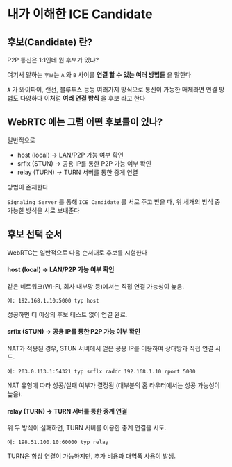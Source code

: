 # 내가 이해한 ICE Candidate

## 후보(Candidate) 란?

P2P 통신은 1:1인데 뭔 후보가 있냐?

여기서 말하는 `후보`는 `A` 와 `B` 사이를 **연결 할 수 있는 여러 방법들** 을 말한다

`A` 가 와이파이, 랜선, 블루투스 등등 여러가지 방식으로 통신이 가능한 매체라면 연결 방법도 다양하다
이처럼 **여러 연결 방식** 을 후보 라고 한다

## WebRTC 에는 그럼 어떤 후보들이 있나?

일반적으로

- host (local) → LAN/P2P 가능 여부 확인
- srflx (STUN) → 공용 IP를 통한 P2P 가능 여부 확인
- relay (TURN) → TURN 서버를 통한 중계 연결

방법이 존재한다

`Signaling Server` 를 통해 `ICE Candidate` 를 서로 주고 받을 때, 위 세개의 방식 중 가능한 방식을 서로 보내준다

## 후보 선택 순서

WebRTC는 일반적으로 다음 순서대로 후보를 시험한다

#### host (local) → LAN/P2P 가능 여부 확인

같은 네트워크(Wi-Fi, 회사 내부망 등)에서는 직접 연결 가능성이 높음.

`예: 192.168.1.10:5000 typ host`

성공하면 더 이상의 후보 테스트 없이 연결 완료.

#### srflx (STUN) → 공용 IP를 통한 P2P 가능 여부 확인

NAT가 적용된 경우, STUN 서버에서 얻은 공용 IP를 이용하여 상대방과 직접 연결 시도.

`예: 203.0.113.1:54321 typ srflx raddr 192.168.1.10 rport 5000`

NAT 유형에 따라 성공/실패 여부가 결정됨 (대부분의 홈 라우터에서는 성공 가능성이 높음).

#### relay (TURN) → TURN 서버를 통한 중계 연결

위 두 방식이 실패하면, TURN 서버를 이용한 중계 연결을 시도.

`예: 198.51.100.10:60000 typ relay`

TURN은 항상 연결이 가능하지만, 추가 비용과 대역폭 사용이 발생.